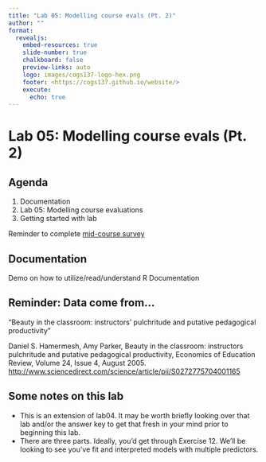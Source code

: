 ```yaml
---
title: "Lab 05: Modelling course evals (Pt. 2)"
author: ""
format:
  revealjs:
    embed-resources: true
    slide-number: true
    chalkboard: false 
    preview-links: auto
    logo: images/cogs137-logo-hex.png
    footer: <https://cogs137.github.io/website/>
    execute:
      echo: true
---
```


# Lab 05: Modelling course evals (Pt. 2) {background-color="#0E3A53"}

## Agenda

1.  Documentation
2.  Lab 05: Modelling course evaluations
3.  Getting started with lab

Reminder to complete [mid-course survey](https://docs.google.com/forms/d/e/1FAIpQLSdpvo3bamtS4ClT8tquYaTehuBw16x2lBF-nKOhVkLbLQK4uw/viewform?usp=sf_link)

## Documentation

Demo on how to utilize/read/understand R Documentation

## Reminder: Data come from...

"Beauty in the classroom: instructors' pulchritude and putative pedagogical productivity"

Daniel S. Hamermesh, Amy Parker, Beauty in the classroom: instructors pulchritude and putative pedagogical productivity, Economics of Education Review, Volume 24, Issue 4, August 2005. <http://www.sciencedirect.com/science/article/pii/S0272775704001165>

## Some notes on this lab

-   This is an extension of lab04. It may be worth briefly looking over that lab and/or the answer key to get that fresh in your mind prior to beginning this lab.
-   There are three parts. Ideally, you'd get through Exercise 12. We'll be looking to see you've fit and interpreted models with multiple predictors.
